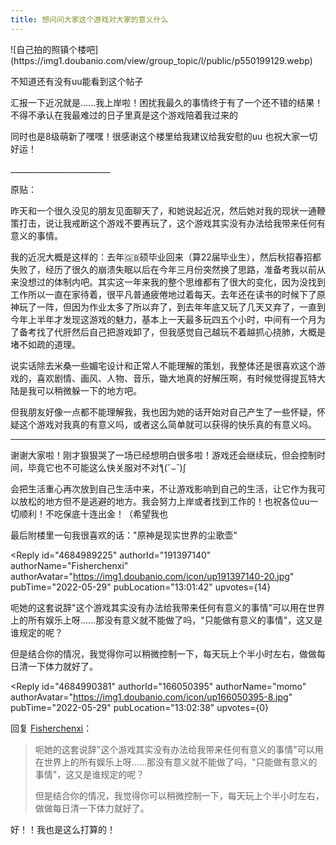 ```yaml
---
title: 想问问大家这个游戏对大家的意义什么
---
```



<Forum groupName="原神" groupUrl="https://www.douban.com/group/genshin/" archivedAt="2025-05-16T16:29:11.742Z">
  <Post
    id="267749836"
    title="想问问大家这个游戏对大家的意义什么"
    url="https://www.douban.com/group/topic/267749836/?_spm_id=MTY2MDUwMzk1"
    pubTime="2022-12-12"
    highlightUserId="191397140"
  >
![自己拍的照镇个楼吧](https://img1.doubanio.com/view/group_topic/l/public/p550199129.webp)

不知道还有没有uu能看到这个帖子

汇报一下近况就是......我上岸啦！困扰我最久的事情终于有了一个还不错的结果！不得不承认在我最难过的日子里真是这个游戏陪着我过来的

同时也是8级萌新了嘿嘿！很感谢这个楼里给我建议给我安慰的uu
也祝大家一切好运！

\_\_\_\_\_\_\_\_\_\_\_\_\_\_\_\_\_\_\_\_\_\_\_\_\_

原贴：

昨天和一个很久没见的朋友见面聊天了，和她说起近况，然后她对我的现状一通鞭策打击，说让我戒断这个游戏不要再玩了，这个游戏其实没有办法给我带来任何有意义的事情。

我的近况大概是这样的：去年🇬🇧硕毕业回来（算22届毕业生），然后秋招春招都失败了，经历了很久的崩溃失眠以后在今年三月份突然换了思路，准备考我以前从来没想过的体制内吧。其实这一年来我的整个思维都有了很大的变化，因为没找到工作所以一直在家待着，很平凡普通疲倦地过着每天。去年还在读书的时候下了原神玩了一阵，但因为作业太多了所以弃了，到去年年底又玩了几天又弃了，一直到今年上半年才发现这游戏的魅力，基本上一天最多玩四五个小时，中间有一个月为了备考找了代肝然后自己把游戏卸了，但我感觉自己越玩不着越抓心挠肺，大概是堵不如疏的道理。

说实话除去米桑一些媚宅设计和正常人不能理解的策划，我整体还是很喜欢这个游戏的，喜欢剧情、画风、人物、音乐，锄大地真的好解压啊，有时候觉得提瓦特大陆是我可以稍微躲一下的地方吧。

但我朋友好像一点都不能理解我，我也因为她的话开始对自己产生了一些怀疑，怀疑这个游戏对我真的有意义吗，或者这么简单就可以获得的快乐真的有意义吗。

------------------------------------------------

谢谢大家啦！刚才狠狠哭了一场已经想明白很多啦！游戏还会继续玩，但会控制时间，毕竟它也不可能这么快关服对不对ƪ(˘⌣˘)ʃ

会把生活重心再次放到自己生活中来，不让游戏影响到自己的生活，让它作为我可以放松的地方但不是逃避的地方。我会努力上岸或者找到工作的！也祝各位uu一切顺利！不吃保底十连出金！（希望我也

最后附楼里一句我很喜欢的话："原神是现实世界的尘歌壶"

<Reply
  id="4684989225"
  authorId="191397140"
  authorName="Fisherchenxi"
  authorAvatar="https://img1.doubanio.com/icon/up191397140-20.jpg"
  pubTime="2022-05-29"
  pubLocation="13:01:42"
  upvotes={14}
>
呃她的这套说辞"这个游戏其实没有办法给我带来任何有意义的事情"可以用在世界上的所有娱乐上呀......那没有意义就不能做了吗，"只能做有意义的事情"，这又是谁规定的呢？

但是结合你的情况，我觉得你可以稍微控制一下，每天玩上个半小时左右，做做每日清一下体力就好了。
</Reply>

<Reply
  id="4684990381"
  authorId="166050395"
  authorName="momo"
  authorAvatar="https://img1.doubanio.com/icon/up166050395-8.jpg"
  pubTime="2022-05-29"
  pubLocation="13:02:38"
  upvotes={0}
>
回复 [Fisherchenxi](https://www.douban.com/people/191397140/)：
 > 呃她的这套说辞"这个游戏其实没有办法给我带来任何有意义的事情"可以用在世界上的所有娱乐上呀......那没有意义就不能做了吗，"只能做有意义的事情"，这又是谁规定的呢？
> 
> 但是结合你的情况，我觉得你可以稍微控制一下，每天玩上个半小时左右，做做每日清一下体力就好了。

好！！我也是这么打算的！
</Reply>
  </Post>
</Forum>
